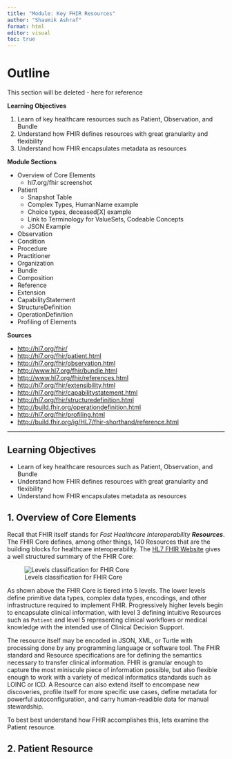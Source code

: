 ```yaml
---
title: "Module: Key FHIR Resources"
author: "Shaumik Ashraf"
format: html
editor: visual
toc: true
---
```


# Outline

<div class="alert alert-danger">This section will be deleted - here for reference</div>

**Learning Objectives**

1. Learn of key healthcare resources such as Patient, Observation, and Bundle
2. Understand how FHIR defines resources with great granularity and flexibility
3. Understand how FHIR encapsulates metadata as resources

**Module Sections**

 - Overview of Core Elements
   + hl7.org/fhir screenshot
 - Patient
   + Snapshot Table
   + Complex Types, HumanName example
   + Choice types, deceased[X] example
   + Link to Terminology for ValueSets, Codeable Concepts
   + JSON Example
 - Observation
 - Condition
 - Procedure
 - Practitioner
 - Organization
 - Bundle
 - Composition
 - Reference
 - Extension
 - CapabilityStatement
 - StructureDefinition
 - OperationDefinition
 - Profiling of Elements

**Sources**

- <http://hl7.org/fhir/>
- <http://hl7.org/fhir/patient.html>
- <http://hl7.org/fhir/observation.html>
- <http://www.hl7.org/fhir/bundle.html>
- <http://www.hl7.org/fhir/references.html>
- <http://hl7.org/fhir/extensibility.html>
- <http://hl7.org/fhir/capabilitystatement.html>
- <http://hl7.org/fhir/structuredefinition.html>
- <http://build.fhir.org/operationdefinition.html>
- <http://hl7.org/fhir/profiling.html>
- <http://build.fhir.org/ig/HL7/fhir-shorthand/reference.html>

---

## Learning Objectives
 - Learn of key healthcare resources such as Patient, Observation, and Bundle
 - Understand how FHIR defines resources with great granularity and flexibility
 - Understand how FHIR encapsulates metadata as resources

## 1. Overview of Core Elements

Recall that FHIR itself stands for _Fast Healthcare Interoperability **Resources**_. The FHIR Core defines, among other things,
140 Resources that are the building blocks for healthcare interoperability. The [HL7 FHIR Website](https://hl7.org/fhir) gives
a well structured summary of the FHIR Core:

![Levels classification for FHIR Core](images/fhir-index-delinked.png)

As shown above the FHIR Core is tiered into 5 levels. The lower levels define primitive data types, complex data types, encodings, and other
infrastructure required to implement FHIR. Progressively higher levels begin to encapsulate clinical information, with level 3 defining intuitive
Resources such as `Patient` and level 5 representing clinical workflows or medical knowledge with the intended use of Clinical Decision Support.

The resource itself may be encoded in JSON, XML, or Turtle with processing done by any programming language or software tool. The FHIR standard
and Resource specifications are for defining the semantics necessary to transfer clinical information. FHIR is granular enough to capture the
most miniscule piece of information possible, but also flexible enough to work with a variety of medical informatics standards such as LOINC or ICD.
A Resource can also extend itself to encompase new discoveries, profile itself for more specific use cases, define metadata for powerful autoconfiguration,
and carry human-readible data for manual stewardship.

To best best understand how FHIR accomplishes this, lets examine the Patient resource.

## 2. Patient Resource

